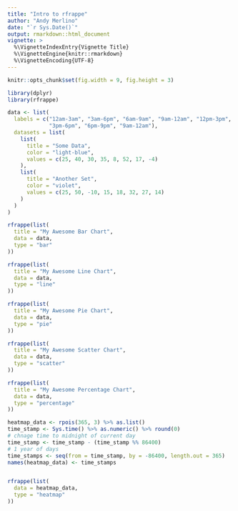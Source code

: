 ```yaml
---
title: "Intro to rfrappe"
author: "Andy Merlino"
date: "`r Sys.Date()`"
output: rmarkdown::html_document
vignette: >
  %\VignetteIndexEntry{Vignette Title}
  %\VignetteEngine{knitr::rmarkdown}
  %\VignetteEncoding{UTF-8}
---
```


```r
knitr::opts_chunk$set(fig.width = 9, fig.height = 3)
```

```r
library(dplyr)
library(rfrappe)

data <- list(
  labels = c("12am-3am", "3am-6pm", "6am-9am", "9am-12am", "12pm-3pm", 
             "3pm-6pm", "6pm-9pm", "9am-12am"),
  datasets = list(
    list(
      title = "Some Data",
      color = "light-blue",
      values = c(25, 40, 30, 35, 8, 52, 17, -4)
    ),
    list(
      title = "Another Set",
      color = "violet",
      values = c(25, 50, -10, 15, 18, 32, 27, 14)
    )
  )
)

rfrappe(list(
  title = "My Awesome Bar Chart",
  data = data,
  type = "bar"
))
```



```r
rfrappe(list(
  title = "My Awesome Line Chart",
  data = data,
  type = "line"
))
```

```r
rfrappe(list(
  title = "My Awesome Pie Chart",
  data = data,
  type = "pie"
))
```

```r
rfrappe(list(
  title = "My Awesome Scatter Chart",
  data = data,
  type = "scatter"
))
```

```r
rfrappe(list(
  title = "My Awesome Percentage Chart",
  data = data,
  type = "percentage"
))
```

```r
heatmap_data <- rpois(365, 3) %>% as.list()
time_stamp <- Sys.time() %>% as.numeric() %>% round(0)
# chnage time to midnight of current day
time_stamp <- time_stamp - (time_stamp %% 86400)
# 1 year of days
time_stamps <- seq(from = time_stamp, by = -86400, length.out = 365)
names(heatmap_data) <- time_stamps


rfrappe(list(
  data = heatmap_data,
  type = "heatmap"
))
```
